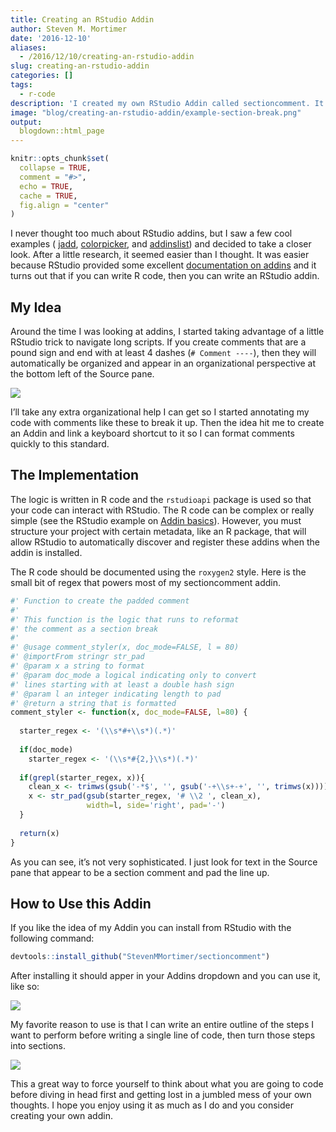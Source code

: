 ```yaml
---
title: Creating an RStudio Addin
author: Steven M. Mortimer
date: '2016-12-10'
aliases: 
  - /2016/12/10/creating-an-rstudio-addin
slug: creating-an-rstudio-addin
categories: []
tags:
  - r-code
description: 'I created my own RStudio Addin called sectioncomment. It was suprisingly easier than I thought.'
image: "blog/creating-an-rstudio-addin/example-section-break.png"
output:
  blogdown::html_page
---
```


```r
knitr::opts_chunk$set(
  collapse = TRUE,
  comment = "#>",
  echo = TRUE,
  cache = TRUE,
  fig.align = "center"
)
```

I never thought too much about RStudio addins, but I saw a few cool examples (
<a href="https://github.com/jennybc/jadd" target="_blank">jadd</a>, 
<a href="https://github.com/daattali/colourpicker" target="_blank">colorpicker</a>, and 
<a href="https://github.com/daattali/addinslist" target="_blank">addinslist</a>) and 
decided to take a closer look. After a little research, it seemed easier than I thought. 
It was easier because RStudio provided some excellent 
<a href="https://rstudio.github.io/rstudioaddins" target="_blank">documentation on addins</a> 
and it turns out that if you can write R code, then you can write an RStudio addin.

## My Idea

Around the time I was looking at addins, I started taking advantage of a little
RStudio trick to navigate long scripts. If you create comments that are a pound sign and 
end with at least 4 dashes (`# Comment ----`), then they will automatically be 
organized and appear in an organizational perspective at the bottom left of the Source pane.

![](/blog/creating-an-rstudio-addin/example-section-break.png)

I'll take any extra organizational help I can get so I started annotating my code 
with comments like these to break it up. Then the idea hit me to create an Addin 
and link a keyboard shortcut to it so I can format comments quickly to this standard.

## The Implementation

The logic is written in R code and the `rstudioapi` package is used so that your 
code can interact with RStudio. The R code can be complex or really simple (see 
the RStudio example on <a href="https://rstudio.github.io/rstudioaddins/#addin-basics" target="_blank">Addin basics</a>). 
However, you must structure your project with certain metadata, like an R package, that 
will allow RStudio to automatically discover and register these addins when the 
addin is installed.

The R code should be documented using the `roxygen2` style. Here is the small 
bit of regex that powers most of my sectioncomment addin.

```r
#' Function to create the padded comment
#' 
#' This function is the logic that runs to reformat
#' the comment as a section break
#' 
#' @usage comment_styler(x, doc_mode=FALSE, l = 80)
#' @importFrom stringr str_pad
#' @param x a string to format
#' @param doc_mode a logical indicating only to convert 
#' lines starting with at least a double hash sign
#' @param l an integer indicating length to pad
#' @return a string that is formatted
comment_styler <- function(x, doc_mode=FALSE, l=80) {
  
  starter_regex <- '(\\s*#+\\s*)(.*)'
  
  if(doc_mode)
    starter_regex <- '(\\s*#{2,}\\s*)(.*)'
  
  if(grepl(starter_regex, x)){
    clean_x <- trimws(gsub('-*$', '', gsub('-+\\s+-+', '', trimws(x))))
    x <- str_pad(gsub(starter_regex, '# \\2 ', clean_x), 
                 width=l, side='right', pad='-')  
  }
  
  return(x)
}
```

As you can see, it's not very sophisticated. I just look for text in the Source 
pane that appear to be a section comment and pad the line up.

## How to Use this Addin

If you like the idea of my Addin you can install from RStudio with the following 
command: 

```r
devtools::install_github("StevenMMortimer/sectioncomment")
```

After installing it should apper in your Addins dropdown and you can use it, like so:

![](/blog/creating-an-rstudio-addin/existing_comment.gif)

My favorite reason to use is that I can write an entire outline of the steps I want 
to perform before writing a single line of code, then turn those steps into sections.

![](/blog/creating-an-rstudio-addin/comment_selection.gif)

This a great way to force yourself to think about what you are 
going to code before diving in head first and getting lost in a jumbled mess of 
your own thoughts. I hope you enjoy using it as much as I do and you consider 
creating your own addin.
